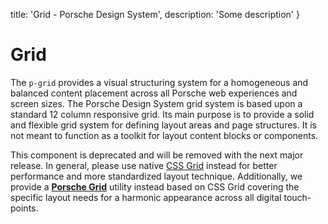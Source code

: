 
  title: 'Grid - Porsche Design System',
  description: 'Some description'
}

# Grid <ComponentStatus tagName="p-grid"></ComponentStatus>

The `p-grid` provides a visual structuring system for a homogeneous and balanced content placement across all Porsche
web experiences and screen sizes. The Porsche Design System grid system is based upon a standard 12 column responsive
grid. Its main purpose is to provide a solid and flexible grid system for defining layout areas and page structures. It
is not meant to function as a toolkit for layout content blocks or components.

<Notification heading="Deprecation hint" heading-tag="h2" state="error">
  This component is deprecated and will be removed with the next major release.
  In general, please use native <a href="https://css-tricks.com/snippets/css/complete-guide-grid">CSS Grid</a> instead for better performance and more standardized layout technique.
  Additionally, we provide a <a href="styles/grid"><b>Porsche Grid</b></a> utility instead based on CSS Grid covering the specific layout needs for a harmonic appearance across all digital touch-points.
</Notification>

<Configurator tagName="p-grid" story={gridStory} />
